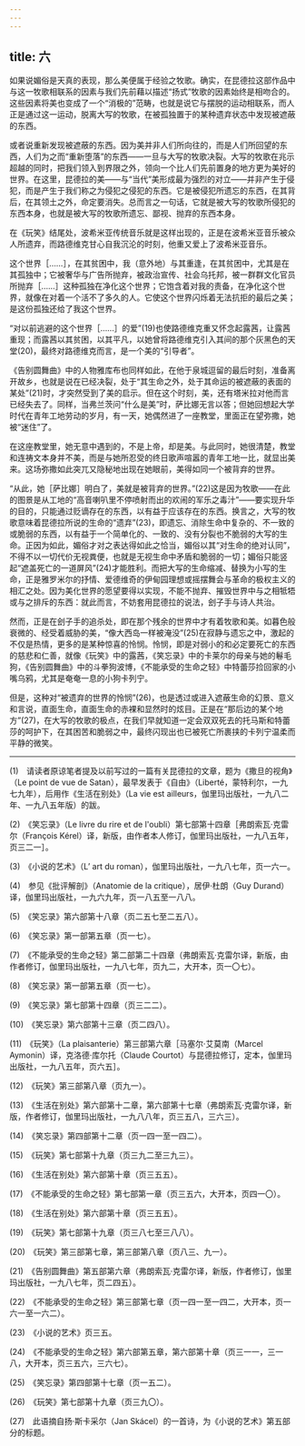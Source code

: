 ```yaml
---
---
---
```

title: 六
---




如果说媚俗是天真的表现，那么美便属于经验之牧歌。确实，在昆德拉这部作品中与这一牧歌相联系的因素与我们先前藉以描述“扬式”牧歌的因素始终是相吻合的。这些因素将美也变成了一个“消极的”范畴，也就是说它与摆脱的运动相联系，而人正是通过这一运动，脱离大写的牧歌，在被孤独置于的某种遗弃状态中发现被遮蔽的东西。

或者说重新发现被遮蔽的东西。因为美并非人们所向往的，而是人们所回望的东西，人们为之而“重新堕落”的东西——一旦与大写的牧歌决裂。大写的牧歌在兆示超越的同时，把我们领入到界限之外，领向一个比人们先前置身的地方更为美好的世界。在这里，昆德拉的美——与“当代”美形成最为强烈的对立——并非产生于侵犯，而是产生于我们称之为侵犯之侵犯的东西。它是被侵犯所遗忘的东西，在其背后，在其领土之外，命定要消失。总而言之一句话，它就是被大写的牧歌所侵犯的东西本身，也就是被大写的牧歌所遗忘、鄙视、抛弃的东西本身。

在《玩笑》结尾处，波希米亚传统音乐就是这样出现的，正是在波希米亚音乐被众人所遗弃，而路德维克甘心自我沉沦的时刻，他重又爱上了波希米亚音乐。

这个世界［……］，在其贫困中，我（意外地）与其重逢，在其贫困中，尤其是在其孤独中；它被奢华与广告所抛弃，被政治宣传、社会乌托邦，被一群群文化官员所抛弃［……］这种孤独在净化这个世界；它饱含着对我的责备，在净化这个世界，就像在对着一个活不了多久的人。它使这个世界闪烁着无法抗拒的最后之美；是这份孤独还给了我这个世界。

“对以前逃避的这个世界［……］的爱”(19)也使路德维克重又怀念起露茜，让露茜重现；而露茜以其贫困，以其平凡，以她曾将路德维克引入其间的那个灰黑色的天堂(20)，最终对路德维克而言，是一个美的“引导者”。

《告别圆舞曲》中的人物雅库布也同样如此，在他于泉城逗留的最后时刻，准备离开故乡，也就是说在已经决裂，处于“其生命之外，处于其命运的被遮蔽的表面的某处”(21)时，才突然受到了美的启示。但在这个时刻，美，还有塔米拉对他而言已经失去了。同样，当弗兰茨问“什么是美”时，萨比娜无言以答；但她回想起大学时代在青年工地劳动的岁月，有一天，她偶然进了一座教堂，里面正在望弥撒，她被“迷住”了。

在这座教堂里，她无意中遇到的，不是上帝，却是美。与此同时，她很清楚，教堂和连祷文本身并不美，而是与她所忍受的终日歌声喧嚣的青年工地一比，就显出美来。这场弥撒如此突兀又隐秘地出现在她眼前，美得如同一个被背弃的世界。

“从此，她［萨比娜］明白了，美就是被背弃的世界。”(22)这是因为牧歌——在此的图景是从工地的“高音喇叭里不停喷射而出的欢闹的军乐之毒汁”——要实现升华的目的，只能通过贬谪存在的东西，以有益于应该存在的东西。换言之，大写的牧歌意味着昆德拉所说的生命的“遗弃”(23)，即遗忘、消除生命中复杂的、不一致的或脆弱的东西，以有益于一个简单化的、一致的、没有分裂也不脆弱的大写的生命。正因为如此，媚俗才对之表达得如此之恰当，媚俗以其“对生命的绝对认同”，不得不以一切代价无视粪便，也就是无视生命中矛盾和脆弱的一切；媚俗只能竖起“遮盖死亡的一道屏风”(24)才能胜利。而把大写的生命缩减、替换为小写的生命，正是雅罗米尔的抒情、爱德维奇的伊甸园理想或摇摆舞会与革命的极权主义的相汇之处。因为美化世界的愿望要得以实现，不能不抛弃、摧毁世界中与之相牴牾或与之排斥的东西：就此而言，不妨套用昆德拉的说法，刽子手与诗人共治。

然而，正是在刽子手的追杀处，即在那个残余的世界中才有着牧歌和美。如暮色般衰微的、经受着威胁的美，“像大西岛一样被淹没”(25)在寂静与遗忘之中，激起的不仅是热情，更多的是某种惊喜的怜悯。怜悯，即是对弱小的和必定要死亡的东西的慈悲和仁善，就像《玩笑》中的露茜，《笑忘录》中的卡莱尔的母亲与她的鬈毛狗，《告别圆舞曲》中的斗拳狗波博，《不能承受的生命之轻》中特蕾莎捡回家的小嘴乌鸦，尤其是奄奄一息的小狗卡列宁。

但是，这种对“被遗弃的世界的怜悯”(26)，也是透过或进入遮蔽生命的幻景、意义和言说，直面生命，直面生命的赤裸和显然时的炫目。正是在“那后边的某个地方”(27)，在大写的牧歌的极点，在我们早就知道一定会双双死去的托马斯和特蕾莎的呵护下，在其困苦和脆弱之中，最终闪现出也已被死亡所裹挟的卡列宁温柔而平静的微笑。



* * *



(1)　请读者原谅笔者提及以前写过的一篇有关昆德拉的文章，题为《撒旦的视角》（Le point de vue de Satan），最早发表于《自由》（Liberté，蒙特利尔，一九七九年），后用作《生活在别处》（La vie est ailleurs，伽里玛出版社，一九八二年、一九八五年版）的跋。

(2)　《笑忘录》（Le livre du rire et de l'oubli）第七部第十四章［弗朗索瓦·克雷尔（François Kérel）译，新版，由作者本人修订，伽里玛出版社，一九八五年，页三二一］。

(3)　《小说的艺术》（L’ art du roman），伽里玛出版社，一九八七年，页一六一。

(4)　参见《批评解剖》（Anatomie de la critique），居伊·杜朗（Guy Durand）译，伽里玛出版社，一九六九年，页一八五至一八八。

(5)　《笑忘录》第六部第十八章（页二五七至二五八）。

(6)　《笑忘录》第一部第五章（页一七）。

(7)　《不能承受的生命之轻》第二部第二十四章（弗朗索瓦·克雷尔译，新版，由作者修订，伽里玛出版社，一九八七年，页九二，大开本，页一〇七）。

(8)　《笑忘录》第一部第五章（页一七）。

(9)　《笑忘录》第七部第十四章（页三二二）。

(10)　《笑忘录》第六部第十三章（页二四八）。

(11)　《玩笑》（La plaisanterie）第三部第六章［马塞尔·艾莫南（Marcel Aymonin）译，克洛德·库尔托（Claude Courtot）与昆德拉修订，定本，伽里玛出版社，一九八五年，页六五］。

(12)　《玩笑》第三部第八章（页九一）。

(13)　《生活在别处》第六部第十二章，第六部第十七章（弗朗索瓦·克雷尔译，新版，作者修订，伽里玛出版社，一九八八年，页三五八，三六三）。

(14)　《笑忘录》第四部第十二章（页一四一至一四二）。

(15)　《玩笑》第七部第十九章（页三九二至三九三）。

(16)　《生活在别处》第六部第十章（页三五五）。

(17)　《不能承受的生命之轻》第七部第一章（页三五六，大开本，页四一〇）。

(18)　《生活在别处》第六部第十章（页三五五）。

(19)　《玩笑》第七部第十九章（页三八七至三八八）。

(20)　《玩笑》第三部第七章，第三部第八章（页八三、九一）。

(21)　《告别圆舞曲》第五部第六章（弗朗索瓦·克雷尔译，新版，作者修订，伽里玛出版社，一九八七年，页二四五）。

(22)　《不能承受的生命之轻》第三部第七章（页一四一至一四二，大开本，页一六一至一六二）。

(23)　《小说的艺术》页三五。

(24)　《不能承受的生命之轻》第六部第五章，第六部第十章（页三一一，三一八，大开本，页三五六，三六七）。

(25)　《笑忘录》第四部第十七章（页一五二）。

(26)　《玩笑》第七部第十九章（页三九〇）。

(27)　此语摘自扬·斯卡采尔（Jan Skácel）的一首诗，为《小说的艺术》第五部分的标题。